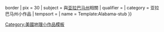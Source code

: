 {{asbox
| image     = Flag of Alabama.svg{{!}}border
| pix       = 30
| subject   = 與[[亚拉巴马州]]相關
| qualifier = 
| category  = 亚拉巴马州小作品
| tempsort  = 
| name      = Template:Alabama-stub
}}<noinclude>
[[Category:美國地理小作品模板]]
</noinclude>
